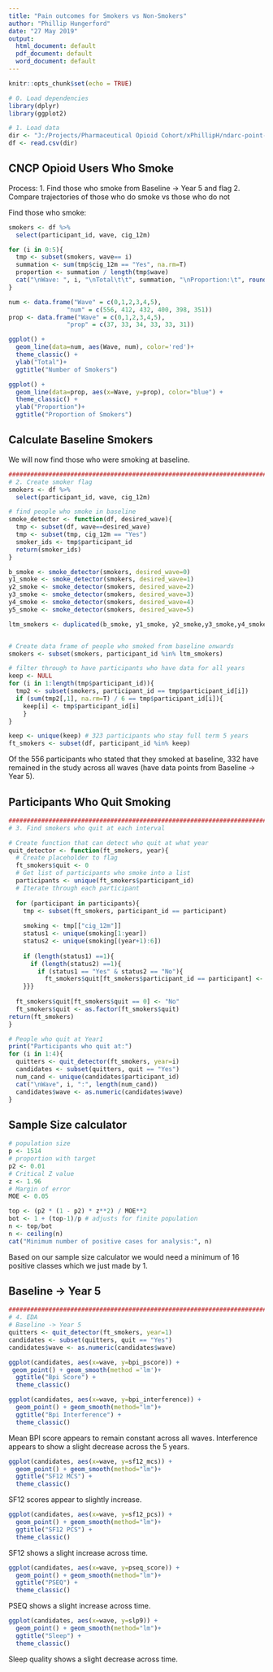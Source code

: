 ```yaml
---
title: "Pain outcomes for Smokers vs Non-Smokers"
author: "Phillip Hungerford"
date: "27 May 2019"
output:
  html_document: default
  pdf_document: default
  word_document: default
---
```


```r
knitr::opts_chunk$set(echo = TRUE)
```

```r
# 0. Load dependencies
library(dplyr)
library(ggplot2)

# 1. Load data
dir <- "J:/Projects/Pharmaceutical Opioid Cohort/xPhillipH/ndarc-point-cleaning/0_data/processed/core.csv"
df <- read.csv(dir)
```

## CNCP Opioid Users Who Smoke
Process:
1. Find those who smoke from Baseline -> Year 5 and flag
2. Compare trajectories of those who do smoke vs those who do not 

Find those who smoke:
```r
smokers <- df %>% 
  select(participant_id, wave, cig_12m)

for (i in 0:5){
  tmp <- subset(smokers, wave== i)
  summation <- sum(tmp$cig_12m == "Yes", na.rm=T)
  proportion <- summation / length(tmp$wave)
  cat("\nWave: ", i, "\nTotal\t\t", summation, "\nProportion:\t", round(proportion,2)*100, "%\n")
}

num <- data.frame("Wave" = c(0,1,2,3,4,5),
                "num" = c(556, 412, 432, 400, 398, 351))
prop <- data.frame("Wave" = c(0,1,2,3,4,5),
                "prop" = c(37, 33, 34, 33, 33, 31))

ggplot() +
  geom_line(data=num, aes(Wave, num), color='red')+
  theme_classic() +
  ylab("Total")+ 
  ggtitle("Number of Smokers")

ggplot() +
  geom_line(data=prop, aes(x=Wave, y=prop), color="blue") +
  theme_classic() + 
  ylab("Proportion")+
  ggtitle("Proportion of Smokers")
```

## Calculate Baseline Smokers
We will now find those who were smoking at baseline. 
```r
################################################################################
# 2. Create smoker flag
smokers <- df %>% 
  select(participant_id, wave, cig_12m)

# find people who smoke in baseline
smoke_detector <- function(df, desired_wave){
  tmp <- subset(df, wave==desired_wave)
  tmp <- subset(tmp, cig_12m == "Yes")
  smoker_ids <- tmp$participant_id
  return(smoker_ids)
}

b_smoke <- smoke_detector(smokers, desired_wave=0)
y1_smoke <- smoke_detector(smokers, desired_wave=1)
y2_smoke <- smoke_detector(smokers, desired_wave=2)
y3_smoke <- smoke_detector(smokers, desired_wave=3)
y4_smoke <- smoke_detector(smokers, desired_wave=4)
y5_smoke <- smoke_detector(smokers, desired_wave=5)

ltm_smokers <- duplicated(b_smoke, y1_smoke, y2_smoke,y3_smoke,y4_smoke,y5_smoke)


# Create data frame of people who smoked from baseline onwards
smokers <- subset(smokers, participant_id %in% ltm_smokers)

# filter through to have participants who have data for all years
keep <- NULL
for (i in 1:length(tmp$participant_id)){
  tmp2 <- subset(smokers, participant_id == tmp$participant_id[i])
  if (sum(tmp2[,1], na.rm=T) / 6 == tmp$participant_id[i]){
    keep[i] <- tmp$participant_id[i]
    }
}

keep <- unique(keep) # 323 participants who stay full term 5 years
ft_smokers <- subset(df, participant_id %in% keep)
```
Of the 556 participants who stated that they smoked at baseline, 332 have remained in the study across all waves (have data points from Baseline -> Year 5). 

## Participants Who Quit Smoking
```r
################################################################################
# 3. Find smokers who quit at each interval 

# Create function that can detect who quit at what year 
quit_detector <- function(ft_smokers, year){
  # Create placeholder to flag
  ft_smokers$quit <- 0
  # Get list of participants who smoke into a list
  participants <- unique(ft_smokers$participant_id)
  # Iterate through each participant
  
  for (participant in participants){
    tmp <- subset(ft_smokers, participant_id == participant)
    
    smoking <- tmp[["cig_12m"]]
    status1 <- unique(smoking[1:year])
    status2 <- unique(smoking[(year+1):6])
    
    if (length(status1) ==1){
      if (length(status2) ==1){
        if (status1 == "Yes" & status2 == "No"){
          ft_smokers$quit[ft_smokers$participant_id == participant] <- "Yes"}
    }}}
  
  ft_smokers$quit[ft_smokers$quit == 0] <- "No"
  ft_smokers$quit <- as.factor(ft_smokers$quit)
return(ft_smokers)
}

# People who quit at Year1
print("Participants who quit at:")
for (i in 1:4){
  quitters <- quit_detector(ft_smokers, year=i)
  candidates <- subset(quitters, quit == "Yes")
  num_cand <- unique(candidates$participant_id)
  cat("\nWave", i, ":", length(num_cand))
  candidates$wave <- as.numeric(candidates$wave)
}

```

## Sample Size calculator
```r
# population size
p <- 1514
# proportion with target
p2 <- 0.01
# Critical Z value
z <- 1.96
# Margin of error
MOE <- 0.05

top <- (p2 * (1 - p2) * z**2) / MOE**2
bot <- 1 + (top-1)/p # adjusts for finite population
n <- top/bot
n <- ceiling(n)
cat("Minimum number of positive cases for analysis:", n)
```
Based on our sample size calculator we would need a minimum of 16 positive classes which we just made by 1. 

## Baseline -> Year 5
```r
################################################################################
# 4. EDA
# Baseline -> Year 5
quitters <- quit_detector(ft_smokers, year=1)
candidates <- subset(quitters, quit == "Yes")
candidates$wave <- as.numeric(candidates$wave)

ggplot(candidates, aes(x=wave, y=bpi_pscore)) +
 geom_point() + geom_smooth(method ='lm')+
  ggtitle("Bpi Score") + 
  theme_classic()

ggplot(candidates, aes(x=wave, y=bpi_interference)) +
  geom_point() + geom_smooth(method="lm")+
  ggtitle("Bpi Interference") + 
  theme_classic()

```

Mean BPI score appears to remain constant across all waves. Interference appears to show a slight decrease across the 5 years. 
```r
ggplot(candidates, aes(x=wave, y=sf12_mcs)) +
  geom_point() + geom_smooth(method="lm")+
  ggtitle("SF12 MCS") + 
  theme_classic()
```
SF12 scores appear to slightly increase.

```r
ggplot(candidates, aes(x=wave, y=sf12_pcs)) +
  geom_point() + geom_smooth(method="lm")+
  ggtitle("SF12 PCS") + 
  theme_classic()
```
SF12 shows a slight increase across time. 

```r
ggplot(candidates, aes(x=wave, y=pseq_score)) +
  geom_point() + geom_smooth(method="lm")+
  ggtitle("PSEQ") + 
  theme_classic()

```
PSEQ shows a slight increase across time.

```r
ggplot(candidates, aes(x=wave, y=slp9)) +
  geom_point() + geom_smooth(method="lm")+
  ggtitle("Sleep") + 
  theme_classic()
```
Sleep quality shows a slight decrease across time. 
